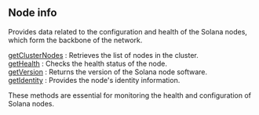 ## Node info

Provides data related to the configuration and health of the Solana nodes, which form the backbone of the network.

[getClusterNodes](/solana-api/nodeinfo/getClusterNodes) : Retrieves the list of nodes in the cluster.  \
[getHealth](/solana-api/nodeinfo/getHealth) : Checks the health status of the node. \
[getVersion](/solana-api/nodeinfo/getVersion) : Returns the version of the Solana node software.  \
[getIdentity](/solana-api/nodeinfo/getIdentity) : Provides the node's identity information.

These methods are essential for monitoring the health and configuration of Solana nodes.
